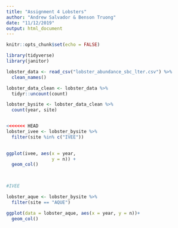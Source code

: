 ```yaml
---
title: "Assignment 4 Lobsters"
author: "Andrew Salvador & Benson Truong"
date: "11/12/2019"
output: html_document
---
```


```r
knitr::opts_chunk$set(echo = FALSE)
```


```r
library(tidyverse)
library(janitor)
```


```r
lobster_data <- read_csv("lobster_abundance_sbc_lter.csv") %>% 
  clean_names() 

lobster_data_clean <- lobster_data %>% 
  tidyr::uncount(count)

lobster_bysite <- lobster_data_clean %>% 
  count(year, site)


<<<<<<< HEAD
lobster_ivee <- lobster_bysite %>% 
  filter(site %in% c("IVEE"))
  

ggplot(ivee, aes(x = year, 
                 y = n)) +
  geom_col() 
  


#IVEE


```











```r
lobster_aque <- lobster_bysite %>% 
  filter(site == "AQUE")

ggplot(data = lobster_aque, aes(x = year, y = n))+
  geom_col()

```


